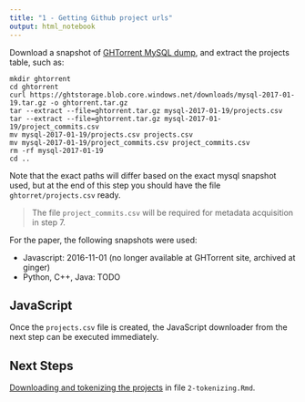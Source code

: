 ```yaml
---
title: "1 - Getting Github project urls"
output: html_notebook
---
```


Download a snapshot of [GHTorrent MySQL dump](http://ghtorrent.org/downloads.html), and extract the projects table, such as:

    mkdir ghtorrent
    cd ghtorrent
    curl https://ghtstorage.blob.core.windows.net/downloads/mysql-2017-01-19.tar.gz -o ghtorrent.tar.gz
    tar --extract --file=ghtorrent.tar.gz mysql-2017-01-19/projects.csv
    tar --extract --file=ghtorrent.tar.gz mysql-2017-01-19/project_commits.csv
    mv mysql-2017-01-19/projects.csv projects.csv
    mv mysql-2017-01-19/project_commits.csv project_commits.csv
    rm -rf mysql-2017-01-19
    cd ..
    
Note that the exact paths will differ based on the exact mysql snapshot used, but at the end of this step you should have the file `ghtorret/projects.csv` ready. 

> The file `project_commits.csv` will be required for metadata acquisition in step 7. 

For the paper, the following snapshots were used:

- Javascript: 2016-11-01 (no longer available at GHTorrent site, archived at ginger)
- Python, C++, Java: TODO

## JavaScript

Once the `projects.csv` file is created, the JavaScript downloader from the next step can be executed immediately. 

## Next Steps

[Downloading and tokenizing the projects](2-tokenizing.Rmd) in file `2-tokenizing.Rmd`.

